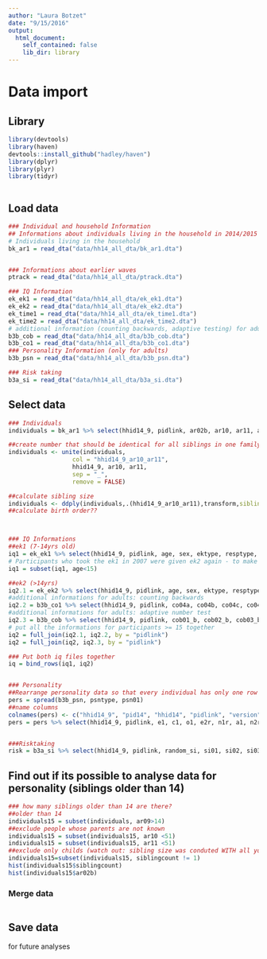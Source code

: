 ```yaml
---
author: "Laura Botzet"
date: "9/15/2016"
output: 
  html_document:
    self_contained: false
    lib_dir: library
---
```


# Data import {.tabset}

## Library
```r
library(devtools)
library(haven)
devtools::install_github("hadley/haven")
library(dplyr)
library(plyr)
library(tidyr)



```


## Load data
```r
### Individual and household Information
## Informations about individuals living in the household in 2014/2015
# Individuals living in the household
bk_ar1 = read_dta("data/hh14_all_dta/bk_ar1.dta")


### Informations about earlier waves
ptrack = read_dta("data/hh14_all_dta/ptrack.dta")

### IQ Information
ek_ek1 = read_dta("data/hh14_all_dta/ek_ek1.dta")
ek_ek2 = read_dta("data/hh14_all_dta/ek_ek2.dta")
ek_time1 = read_dta("data/hh14_all_dta/ek_time1.dta")
ek_time2 = read_dta("data/hh14_all_dta/ek_time2.dta")
# additional information (counting backwards, adaptive testing) for adults
b3b_cob = read_dta("data/hh14_all_dta/b3b_cob.dta")
b3b_co1 = read_dta("data/hh14_all_dta/b3b_co1.dta")
### Personality Information (only for adults)
b3b_psn = read_dta("data/hh14_all_dta/b3b_psn.dta")

### Risk taking
b3a_si = read_dta("data/hh14_all_dta/b3a_si.dta")

```

## Select data
```r
### Individuals
individuals = bk_ar1 %>% select(hhid14_9, pidlink, ar02b, ar10, ar11, ar07, ar08day, ar08mth, ar08yr, ar09, ar18h)

##create number that should be identical for all siblings in one family
individuals <- unite(individuals,
                  col = "hhid14_9_ar10_ar11",
                  hhid14_9, ar10, ar11,
                  sep = "_",
                  remove = FALSE)

##calculate sibling size
individuals <- ddply(individuals,.(hhid14_9_ar10_ar11),transform,siblingcount=length(hhid14_9_ar10_ar11))
##calculate birth order??



### IQ Informations
##ek1 (7-14yrs old)
iq1 = ek_ek1 %>% select(hhid14_9, pidlink, age, sex, ektype, resptype, result, reason, ek1_ans, ek2_ans, ek3_ans, ek4_ans, ek5_ans, ek6_ans, ek7_ans, ek8_ans, ek9_ans, ek10_ans, ek11_ans, ek12_ans, ek13_ans, ek14_ans, ek15_ans, ek16_ans, ek17_ans, ek18_ans, ek19_ans, ek20_ans, ek21_ans, ek22_ans)
# Participants who took the ek1 in 2007 were given ek2 again - to make sure that the dont appear in both cognitive analyses we have to exclude them
iq1 = subset(iq1, age<15)

##ek2 (>14yrs)
iq2.1 = ek_ek2 %>% select(hhid14_9, pidlink, age, sex, ektype, resptype, result, reason, ek1_ans, ek2_ans, ek3_ans, ek4_ans, ek5_ans, ek6_ans, ek7_ans, ek8_ans, ek9_ans, ek10_ans, ek11_ans, ek12_ans, ek13_ans, ek14_ans, ek15_ans, ek16_ans, ek17_ans, ek18_ans, ek19_ans, ek20_ans, ek21_ans, ek22_ans)
#additional informations for adults: counting backwards
iq2.2 = b3b_co1 %>% select(hhid14_9, pidlink, co04a, co04b, co04c, co04d, co04e, co07count, co10count)
#additional informations for adults: adaptive number test
iq2.3 = b3b_cob %>% select(hhid14_9, pidlink, cob01_b, cob02_b, cob03_b, cob04_b, cob05_b, cob06_b, cob07_b, cob08_b, cob09_b, cob10_b, cob11_b, cob12_b, cob13_b, cob14_b, cob15_b1, cob15_b2)
# put all the informations for participants >= 15 together
iq2 = full_join(iq2.1, iq2.2, by = "pidlink")
iq2 = full_join(iq2, iq2.3, by = "pidlink")

### Put both iq files together
iq = bind_rows(iq1, iq2)


### Personality
##Rearrange personality data so that every individual has only one row
pers = spread(b3b_psn, psntype, psn01)
##name columns
colnames(pers) <- c("hhid14_9", "pid14", "hhid14", "pidlink", "version", "module", "e1", "c1", "o1", "e2r", "n1r", "a1", "n2r", "o2", "c1r", "o3", "a2", "c2", "e3", "a3r", "n3")
pers = pers %>% select(hhid14_9, pidlink, e1, c1, o1, e2r, n1r, a1, n2r, o2, c1r, o3, a2, c2, e3, a3r, n3)


###Risktaking
risk = b3a_si %>% select(hhid14_9, pidlink, random_si, si01, si02, si03, si04, si05, si11, si12, si13, si14, si15)
```

## Find out if its possible to analyse data for personality (siblings older than 14)

```r
### how many siblings older than 14 are there?
##older than 14
individuals15 = subset(individuals, ar09>14)
##exclude people whose parents are not known
individuals15 = subset(individuals15, ar10 <51)
individuals15 = subset(individuals15, ar11 <51)
##exclude only childs (watch out: sibling size was conduted WITH all younger siblings!)
individuals15=subset(individuals15, siblingcount != 1)
hist(individuals15$siblingcount)
hist(individuals15$ar02b)
```


### Merge data

```r

```

## Save data

for future analyses

```r

```

